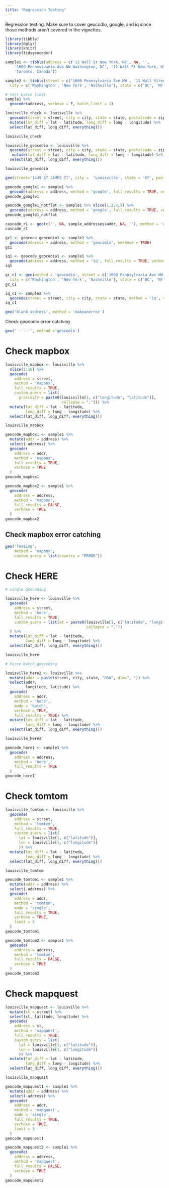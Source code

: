 ```yaml
---
title: "Regression Testing"
---
```


Regression testing. Make sure to cover geocodio, google, and iq since those methods aren't covered in the vignettes.

```r
library(tibble)
library(dplyr)
library(knitr)
library(tidygeocoder)

sample1 <- tibble(address = c('11 Wall St New York, NY', NA, '',
    '1600 Pennsylvania Ave NW Washington, DC', '11 Wall St New York, NY', 
    'Toronto, Canada'))

sample2 <- tibble(street = c('1600 Pennsylvania Ave NW', '11 Wall Street', ''), 
  city = c('Washington', 'New York', 'Nashville'), state = c('DC', 'NY', 'TN'))
```


```r
# test batch limit
sample1 %>%
  geocode(address, verbose = F, batch_limit = 1)
```


```r
louisville_check <- louisville %>% 
  geocode(street = street, city = city, state = state, postalcode = zip, verbose = TRUE, full_results = TRUE) %>%
  mutate(lat_diff = lat - latitude, long_diff = long - longitude) %>%
  select(lat_diff, long_diff, everything())

louisville_check
```

```r
louisville_geocodio <- louisville %>% 
  geocode(street = street, city = city, state = state, postalcode = zip, verbose = TRUE, method = 'geocodio', full_results = TRUE) %>%
   mutate(lat_diff = lat - latitude, long_diff = long - longitude) %>%
  select(lat_diff, long_diff, everything())

louisville_geocodio
```



```r
geo(street='1449 ST JAMES CT', city =  'Louisville', state = 'KY', postalcode =  '40208', full_results = TRUE, verbose = T)	
```


```r
geocode_google1 <- sample1 %>% 
  geocode(address = address, method = 'google', full_results = TRUE, verbose = TRUE)
geocode_google1
```

```r
geocode_google1_notflat <- sample1 %>% slice(1,2,4,5) %>%
  geocode(address = address, method = 'google', full_results = TRUE, verbose = TRUE, flatten = FALSE, unique_only = TRUE)
geocode_google1_notflat
```


```r
cascade_r1 <- geo(c('', NA, sample_addresses$addr, NA, ''), method = 'cascade', cascade_order = c('census', 'geocodio'), verbose = T)
cascade_r1
```


```r
gc1 <- geocode_geocodio1 <- sample1 %>% 
  geocode(address = address, method = 'geocodio', verbose = TRUE)
gc1
```

```r
iq1 <- geocode_geocodio1 <- sample1 %>% 
  geocode(address = address, method = 'iq', full_results = TRUE, verbose = TRUE, unique_only = TRUE)
iq1
```



```r
gc_c1 <- geo(method = 'geocodio', street = c('1600 Pennsylvania Ave NW', '11 Wall Street', ''), 
  city = c('Washington', 'New York', 'Nashville'), state = c('DC', 'NY', 'TN'), verbose = TRUE, full_results = TRUE)
gc_c1
```

```r
iq_c1 <- sample2 %>% 
  geocode(street = street, city = city, state = state, method = 'iq', verbose = TRUE, full_results = TRUE)
iq_c1
```


```r
geo('blank address', method = 'makeanerror')
```


Check geocodio error catching

```r
geo(' -----', method ='geocodio')
```

# Check mapbox

```r

louisville_mapbox <- louisville %>%
  slice(1:10) %>%
  geocode(
    address = street,
    method = 'mapbox',
    full_results = TRUE,
    custom_query = list(
      proximity = paste0(louisville[1, c("longitude", "latitude")], 
                         collapse = ","))) %>%
  mutate(lat_diff = lat - latitude,
         long_diff = long - longitude) %>%
  select(lat_diff, long_diff, everything())

louisville_mapbox
```


```r
geocode_mapbox1 <- sample1 %>%
  mutate(addr = address) %>%
  select(-address) %>%
  geocode(
    address = addr,
    method = 'mapbox',
    full_results = TRUE,
    verbose = TRUE
  )
geocode_mapbox1
```


```r

geocode_mapbox2 <- sample1 %>%
  geocode(
    address = address,
    method = 'mapbox',
    full_results = FALSE,
    verbose = TRUE
  )
geocode_mapbox2
```

## Check mapbox error catching

```r
geo('Testing',
    method = 'mapbox',
    custom_query = list(country = "ERROR"))
```
# Check HERE

```r
# single geocoding

louisville_here <- louisville %>%
  geocode(
    address = street,
    method = 'here',
    full_results = TRUE,
    custom_query = list(at = paste0(louisville[1, c("latitude", "longitude")],
                                    collapse = ","))
  ) %>%
  mutate(lat_diff = lat - latitude,
         long_diff = long - longitude) %>%
  select(lat_diff, long_diff, everything())

louisville_here
```

```r
# Force batch geocoding

louisville_here2 <- louisville %>%
  mutate(addr = paste(street, city, state, "USA", dlm=", ")) %>%
  select(addr, 
         longitude, latitude) %>%
  geocode(
    address = addr,
    method = 'here',
    mode = 'batch',
    verbose = TRUE,
    full_results = TRUE) %>%
  mutate(lat_diff = lat - latitude,
         long_diff = long - longitude) %>%
  select(lat_diff, long_diff, everything())

louisville_here2
```


```r
geocode_here1 <- sample1 %>%
  geocode(
    address = address,
    method = 'here',
    full_results = TRUE
  )
geocode_here1
```

# Check tomtom

```r

louisville_tomtom <- louisville %>%
  geocode(
    address = street,
    method = 'tomtom',
    full_results = TRUE,
    custom_query = list(
      lat = louisville[1, c("latitude")],
      lon = louisville[1, c("longitude")]
      )) %>%
  mutate(lat_diff = lat - latitude,
         long_diff = long - longitude) %>%
  select(lat_diff, long_diff, everything())

louisville_tomtom
```


```r
geocode_tomtom1 <- sample1 %>%
  mutate(addr = address) %>%
  select(-address) %>%
  geocode(
    address = addr,
    method = 'tomtom',
    mode = 'single',
    full_results = TRUE,
    verbose = TRUE,
    limit = 3
  )
geocode_tomtom1
```


```r

geocode_tomtom2 <- sample1 %>%
  geocode(
    address = address,
    method = 'tomtom',
    full_results = FALSE,
    verbose = TRUE
  )
geocode_tomtom2
```

# Check mapquest

```r

louisville_mapquest <- louisville %>%
  mutate(st = street) %>%
  select(st, latitude, longitude) %>%
  geocode(
    address = st,
    method = 'mapquest',
    full_results = TRUE,
    custom_query = list(
      lat = louisville[1, c("latitude")],
      lon = louisville[1, c("longitude")]
      )) %>%
  mutate(lat_diff = lat - latitude,
         long_diff = long - longitude) %>%
  select(lat_diff, long_diff, everything())

louisville_mapquest
```


```r
geocode_mapquest1 <- sample1 %>%
  mutate(addr = address) %>%
  select(-address) %>%
  geocode(
    address = addr,
    method = 'mapquest',
    mode = 'single',
    full_results = TRUE,
    verbose = TRUE,
    limit = 3
  )
geocode_mapquest1
```


```r

geocode_mapquest2 <- sample1 %>%
  geocode(
    address = address,
    method = 'mapquest',
    full_results = FALSE,
    verbose = TRUE
  )
geocode_mapquest2
```